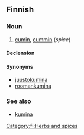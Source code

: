 ==Finnish==

===Noun===
{{infl|fi|noun}}

# [[cumin]], [[cummin]] (''spice'')

====Declension====
{{fi-decl-kala|jeer}}

====Synonyms====
* [[juustokumina]]
* [[roomankumina]]

===See also===
* [[kumina#Etymology 2|kumina]]

[[Category:fi:Herbs and spices]]